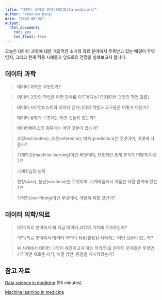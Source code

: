 ```yaml
---
title: "데이터 과학과 의학/의료(Data medicine)"   
author: "Yoon-Ho Hong" 
date: "2022-08-02"
output: 
  html_document:
    toc: yes
    toc_float: true
---
```


오늘은 데이터 과학에 대한 개괄적인 소개와 의료 분야에서 주목받고 있는 배경이 무엇인지, 그리고 현재 적용 사례들과 앞으로의 전망을 살펴보고자 합니다.      


## 데이터 과학   

> 데이터 과학은 무엇인가?    


> 데이터 과학의 작업은 어떤 단계로 이루어지는가?(데이터 과학의 작업 흐름)      


> 데이터 사이언티스트와 데이터 엔지니어의 역할과 도구들은 어떻게 다른가?       
 
 
> 데이터 유형과 구조에는 어떤 것들이 있는가?     


> 데이터베이스의 종류에는 어떤 것들이 있는가?    


> 추정(estimation), 추론(inference), 예측(prediction)은 무엇이며, 어떻게 다른가?   


> 기계학습(machine learning)이란 무엇이며, 전통적인 통계 분석과 어떻게 다른가?    


> 기계학습의 분류          


> 편향(bias), 분산(variance)은 무엇이며, 기계학습에서 이들은 어떤 관계에 있는가?   


> 과적합(overfitting)이란 무엇이며, 어떻게 피할 것인가?   
 
 
## 데이터 의학/의료       


> 의학/의료 분야에서 왜 지금 데이터 과학의 가치에 주목하는가?         

> 의학/의료 분야에서 데이터 과학이 적용/활용된 사례에는 어떤 것들이 있는가? 

> 위 사례에서 데이터 과학이 해결하고자 하는 의학/의료 분야의 문제들은 무엇인가? 어떤 새로운 지식, 해결 방안, 통찰을 제시하였는가?    


## 참고 자료  

[Data science in medicine](https://youtu.be/4Jtq5gccY4g) (55 minutes)   

[Machine learning in medicine](https://www.nejm.org/action/showMediaPlayer?doi=10.1056%2FNEJMdo005499&aid=10.1056%2FNEJMra1814259&area=)   



